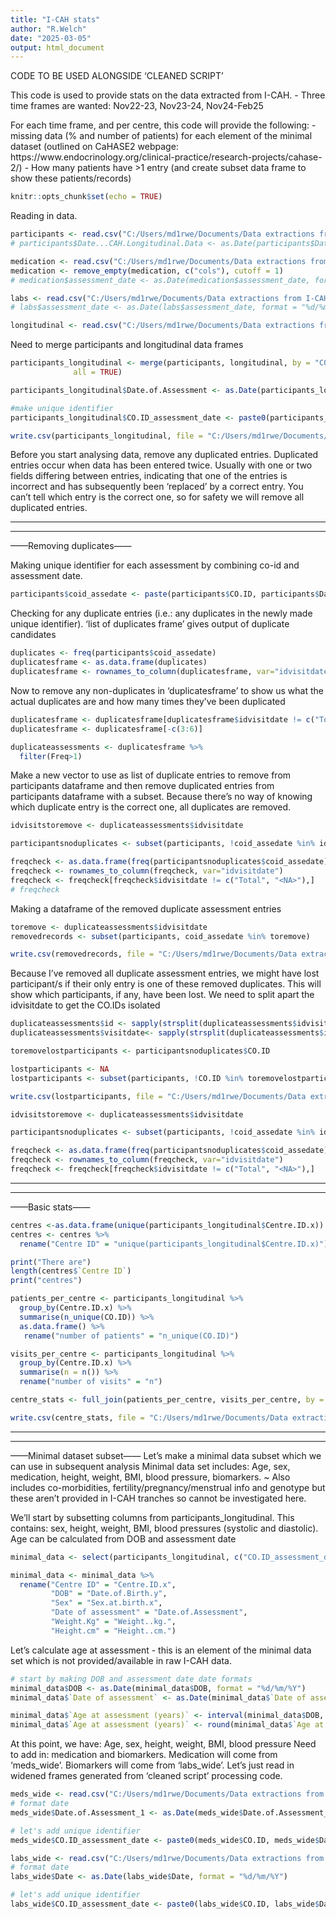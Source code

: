 ```yaml
---
title: "I-CAH stats"
author: "R.Welch"
date: "2025-03-05"
output: html_document
---
```


CODE TO BE USED ALONGSIDE 'CLEANED SCRIPT'

This code is used to provide stats on the data extracted from I-CAH.
- Three time frames are wanted: Nov22-23, Nov23-24, Nov24-Feb25

For each time frame, and per centre, this code will provide the following:
- missing data (% and number of patients) for each element of the minimal dataset (outlined on CaHASE2 webpage: https://www.endocrinology.org/clinical-practice/research-projects/cahase-2/)
- How many patients have >1 entry (and create subset data frame to show these patients/records)

```r
knitr::opts_chunk$set(echo = TRUE)
```

Reading in data.
```r
participants <- read.csv("C:/Users/md1rwe/Documents/Data extractions from I-CAH/Feb 2025/I-CAH_data_Feb_2025/data/Core only 24.02.2025.csv", header=T, na.strings= c("", "NA"))
# participants$Date...CAH.Longitudinal.Data <- as.Date(participants$Date...CAH.Longitudinal.Data, format = "%d/%m/%Y")

medication <- read.csv("C:/Users/md1rwe/Documents/Data extractions from I-CAH/Feb 2025/I-CAH_data_Feb_2025/data/Glucocorticoids Data 24.02.2025.csv", header=T, na.strings= c("", "NA"))
medication <- remove_empty(medication, c("cols"), cutoff = 1)
# medication$assessment_date <- as.Date(medication$assessment_date, format = "%d/%m/%Y")

labs <- read.csv("C:/Users/md1rwe/Documents/Data extractions from I-CAH/Feb 2025/I-CAH_data_Feb_2025/data/Labs data 24.02.2025.csv", header=T, na.strings= c("", "NA"))
# labs$assessment_date <- as.Date(labs$assessment_date, format = "%d/%m/%Y")

longitudinal <- read.csv("C:/Users/md1rwe/Documents/Data extractions from I-CAH/Feb 2025/I-CAH_data_Feb_2025/data/Longitudinal data 24.02.2025.csv", header=T, na.strings= c("", "NA"))
```

Need to merge participants and longitudinal data frames
```r
participants_longitudinal <- merge(participants, longitudinal, by = "CO.ID",
              all = TRUE)

participants_longitudinal$Date.of.Assessment <- as.Date(participants_longitudinal$Date.of.Assessment, format = "%d/%m/%Y")

#make unique identifier
participants_longitudinal$CO.ID_assessment_date <- paste0(participants_longitudinal$CO.ID, participants_longitudinal$Date.of.Assessment)

write.csv(participants_longitudinal, file = "C:/Users/md1rwe/Documents/Data extractions from I-CAH/Feb 2025/I-CAH_data_Feb_2025/data/participants_longitudinal.csv", row.names = F)
```

Before you start analysing data, remove any duplicated entries.
Duplicated entries occur when data has been entered twice. Usually with one or two fields differing between entries, indicating that one of the entries is incorrect and has subsequently been 'replaced' by a correct entry. You can't tell which entry is the correct one, so for safety we will remove all duplicated entries.

*********************************
*********************************
------Removing duplicates------

Making unique identifier for each assessment by combining co-id and assessment date.
```r
participants$coid_assedate <- paste(participants$CO.ID, participants$Date...CAH.Longitudinal.Data, sep = " ")
```

Checking for any duplicate entries (i.e.: any duplicates in the newly made unique identifier).
'list of duplicates frame' gives output of duplicate candidates
```r
duplicates <- freq(participants$coid_assedate)
duplicatesframe <- as.data.frame(duplicates)
duplicatesframe <- rownames_to_column(duplicatesframe, var="idvisitdate")
```

Now to remove any non-duplicates in 'duplicatesframe' to show us what the actual duplicates are and how many times they've been duplicated
```r
duplicatesframe <- duplicatesframe[duplicatesframe$idvisitdate != c("Total", "<NA>"),]
duplicatesframe <- duplicatesframe[-c(3:6)]

duplicateassessments <- duplicatesframe %>%
  filter(Freq>1)
```

Make a new vector to use as list of duplicate entries to remove from participants dataframe and then remove duplicated entries from participants dataframe with a subset.
Because there's no way of knowing which duplicate entry is the correct one, all duplicates are removed.
```r
idvisitstoremove <- duplicateassessments$idvisitdate

participantsnoduplicates <- subset(participants, !coid_assedate %in% idvisitstoremove)

freqcheck <- as.data.frame(freq(participantsnoduplicates$coid_assedate))
freqcheck <- rownames_to_column(freqcheck, var="idvisitdate")
freqcheck <- freqcheck[freqcheck$idvisitdate != c("Total", "<NA>"),]
# freqcheck
```

Making a dataframe of the removed duplicate assessment entries
```r
toremove <- duplicateassessments$idvisitdate
removedrecords <- subset(participants, coid_assedate %in% toremove)

write.csv(removedrecords, file = "C:/Users/md1rwe/Documents/Data extractions from I-CAH/Feb 2025/I-CAH_data_Feb_2025/outputs/removed_records", row.names = F)
```

Because I've removed all duplicate assessment entries, we might have lost participant/s if their only entry is one of these removed duplicates.
This will show which participants, if any, have been lost.
We need to split apart the idvisitdate to get the CO.IDs isolated
```r
duplicateassessments$id <- sapply(strsplit(duplicateassessments$idvisitdate," "), `[`, 1)
duplicateassessments$visitdate<- sapply(strsplit(duplicateassessments$idvisitdate," "), `[`, 2)

toremovelostparticipants <- participantsnoduplicates$CO.ID

lostparticipants <- NA
lostparticipants <- subset(participants, !CO.ID %in% toremovelostparticipants)

write.csv(lostparticipants, file = "C:/Users/md1rwe/Documents/Data extractions from I-CAH/Feb 2025/I-CAH_data_Feb_2025/outputs/lostparticipants.csv", row.names = F)
```

```r
idvisitstoremove <- duplicateassessments$idvisitdate

participantsnoduplicates <- subset(participants, !coid_assedate %in% idvisitstoremove)

freqcheck <- as.data.frame(freq(participantsnoduplicates$coid_assedate))
freqcheck <- rownames_to_column(freqcheck, var="idvisitdate")
freqcheck <- freqcheck[freqcheck$idvisitdate != c("Total", "<NA>"),]
```


*********************************
*********************************
------Basic stats------

```r
centres <-as.data.frame(unique(participants_longitudinal$Centre.ID.x))
centres <- centres %>%
  rename("Centre ID" = "unique(participants_longitudinal$Centre.ID.x)")

print("There are")
length(centres$`Centre ID`)
print("centres")
```

```r
patients_per_centre <- participants_longitudinal %>%
  group_by(Centre.ID.x) %>%
  summarise(n_unique(CO.ID)) %>%
  as.data.frame() %>%
   rename("number of patients" = "n_unique(CO.ID)")
```

```r
visits_per_centre <- participants_longitudinal %>%
  group_by(Centre.ID.x) %>%
  summarise(n = n()) %>%
  rename("number of visits" = "n")
```

```r
centre_stats <- full_join(patients_per_centre, visits_per_centre, by = "Centre.ID.x")

write.csv(centre_stats, file = "C:/Users/md1rwe/Documents/Data extractions from I-CAH/Feb 2025/I-CAH_data_Feb_2025/outputs/centre_stats.csv", row.names = F)
```


*********************************
*********************************
------Minimal dataset subset------
Let's make a minimal data subset which we can use in subsequent analysis
Minimal data set includes:
Age, sex, medication, height, weight, BMI, blood pressure, biomarkers.
~ Also includes co-morbidities, fertility/pregnancy/menstrual info and genotype but these aren't provided in I-CAH tranches so cannot be investigated here.

We'll start by subsetting columns from participants_longitudinal. This contains: sex, height, weight, BMI, blood pressures (systolic and diastolic). Age can be calculated from DOB and assessment date
```r
minimal_data <- select(participants_longitudinal, c("CO.ID_assessment_date", "CO.ID", "Centre.ID.x", "Date.of.Birth.y", "Sex.at.birth.x", "Date.of.Assessment", "Weight..kg.", "Height..cm.", "BMI", "Systolic.Blood.Pressure", "Diastolic.Blood.Pressure"))

minimal_data <- minimal_data %>%
  rename("Centre ID" = "Centre.ID.x",
         "DOB" = "Date.of.Birth.y",
         "Sex" = "Sex.at.birth.x",
         "Date of assessment" = "Date.of.Assessment",
         "Weight.Kg" = "Weight..kg.",
         "Height.cm" = "Height..cm.")
```

Let's calculate age at assessment - this is an element of the minimal data set which is not provided/available in raw I-CAH data.
```r
# start by making DOB and assessment date date formats
minimal_data$DOB <- as.Date(minimal_data$DOB, format = "%d/%m/%Y")
minimal_data$`Date of assessment` <- as.Date(minimal_data$`Date of assessment`, format = "%d/%m/%Y")

minimal_data$`Age at assessment (years)` <- interval(minimal_data$DOB, minimal_data$`Date of assessment`) / years(1)
minimal_data$`Age at assessment (years)` <- round(minimal_data$`Age at assessment (years)`, digits = 0)
```

At this point, we have: Age, sex, height, weight, BMI, blood pressure
Need to add in: medication and biomarkers.
Medication will come from 'meds_wide'.
Biomarkers will come from 'labs_wide'.
Let's just read in widened frames generated from 'cleaned script' processing code.

```r
meds_wide <- read.csv("C:/Users/md1rwe/Documents/Data extractions from I-CAH/Feb 2025/I-CAH_data_Feb_2025/outputs/meds_wide.csv", header=T, na.strings= c("", "NA"))
# format date
meds_wide$Date.of.Assessment_1 <- as.Date(meds_wide$Date.of.Assessment_1, format = "%Y-%m-%d")

# let's add unique identifier
meds_wide$CO.ID_assessment_date <- paste0(meds_wide$CO.ID, meds_wide$Date.of.Assessment_1)
```

```r
labs_wide <- read.csv("C:/Users/md1rwe/Documents/Data extractions from I-CAH/Feb 2025/I-CAH_data_Feb_2025/outputs/labs_wide.csv", header=T, na.strings= c("", "NA"))
# format date
labs_wide$Date <- as.Date(labs_wide$Date, format = "%d/%m/%Y")

# let's add unique identifier
labs_wide$CO.ID_assessment_date <- paste0(labs_wide$CO.ID, labs_wide$Date)
```







